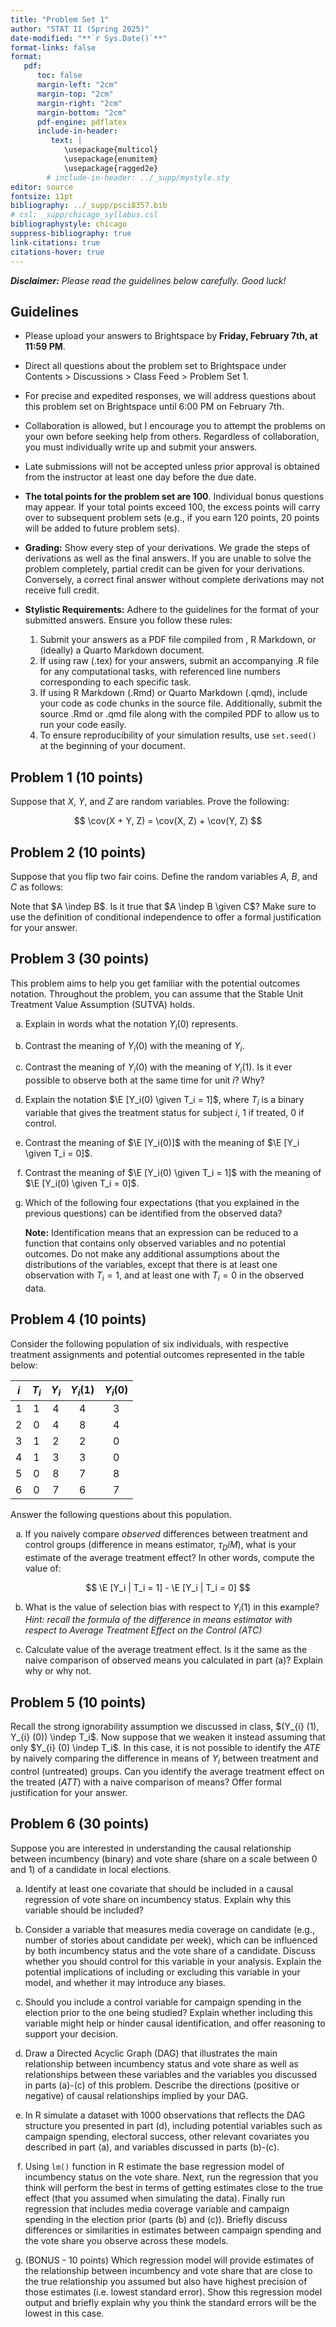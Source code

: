 ```yaml
---
title: "Problem Set 1"
author: "STAT II (Spring 2025)"
date-modified: "**`r Sys.Date()`**"
format-links: false
format:
   pdf:
      toc: false
      margin-left: "2cm"
      margin-top: "2cm"
      margin-right: "2cm"
      margin-bottom: "2cm"
      pdf-engine: pdflatex
      include-in-header: 
         text: |
            \usepackage{multicol}
            \usepackage{enumitem}
            \usepackage{ragged2e}
        # include-in-header: ../_supp/mystyle.sty
editor: source
fontsize: 11pt
bibliography: ../_supp/psci8357.bib
# csl: _supp/chicago_syllabus.csl
bibliographystyle: chicago
suppress-bibliography: true
link-citations: true
citations-hover: true
---
```


```{=tex}
\newcommand{\E}{\mathbb{E}}
\newcommand{\Prob}{\textrm{Pr}}
\newcommand{\var}{\mathbb{V}}
\newcommand{\cov}{\mathrm{cov}}
\newcommand{\corr}{\mathrm{corr}}
\newcommand{\argmin}{\arg\!\min}
\newcommand{\argmax}{\arg\!\max}
\newcommand{\qedknitr}{\hfill\rule{1.2ex}{1.2ex}}
\newcommand{\given}{\:\vert\:}
\newcommand{\indep}{\mbox{$\perp\!\!\!\perp$}}
```

***Disclaimer:** Please read the guidelines below carefully. Good luck!*


## Guidelines

- Please upload your answers to Brightspace by **Friday, February 7th, at 11:59 PM**.

- Direct all questions about the problem set to Brightspace under Contents > Discussions > Class Feed > Problem Set 1.

- For precise and expedited responses, we will address questions about this problem set on Brightspace until 6:00 PM on February 7th.

- Collaboration is allowed, but I encourage you to attempt the problems on your own before seeking help from others. Regardless of collaboration, you must individually write up and submit your answers.

- Late submissions will not be accepted unless prior approval is obtained from the instructor at least one day before the due date.

- **The total points for the problem set are 100**. Individual bonus questions may appear. If your total points exceed 100, the excess points will carry over to subsequent problem sets (e.g., if you earn 120 points, 20 points will be added to future problem sets).

- **Grading:** Show every step of your derivations. We grade the steps of derivations as well as the final answers. If you are unable to solve the problem completely, partial credit can be given for your derivations. Conversely, a correct final answer without complete derivations may not receive full credit.

- **Stylistic Requirements:** Adhere to the guidelines for the format of your submitted answers. Ensure you follow these rules:
   
   1. Submit your answers as a PDF file compiled from \LaTeX, R Markdown, or (ideally) a Quarto Markdown document.
   2. If using raw \LaTeX (.tex) for your answers, submit an accompanying .R file for any computational tasks, with referenced line numbers corresponding to each specific task.
   3. If using R Markdown (.Rmd) or Quarto Markdown (.qmd), include your code as code chunks in the source file. Additionally, submit the source .Rmd or .qmd file along with the compiled PDF to allow us to run your code easily.
   4. To ensure reproducibility of your simulation results, use `set.seed()` at the beginning of your document.


## Problem 1 (10 points)

Suppose that $X$, $Y$, and $Z$ are random variables. Prove the following:

$$
\cov(X + Y, Z) = \cov(X, Z) + \cov(Y, Z)
$$

## Problem 2 (10 points)

Suppose that you flip two fair coins. Define the random variables $A$, $B$, and $C$ as follows:

```{=tex}
\begin{align*}
A &= \begin{cases} 
1 & \text{if the first coin is heads} \\
0 & \text{otherwise} 
\end{cases}\\
B &= \begin{cases} 
1 & \text{if the second coin is heads} \\
0 & \text{otherwise} 
\end{cases}\\
C &= \begin{cases} 
1 & \text{if one coin is heads and the other is tails} \\
0 & \text{otherwise} 
\end{cases}
\end{align*}
```

Note that $A \indep B$. Is it true that $A \indep B \given C$? Make sure to use the definition of conditional independence to offer a formal justification for your answer.

## Problem 3 (30 points)

This problem aims to help you get familiar with the potential outcomes notation. Throughout the problem, you can assume that the Stable Unit Treatment Value Assumption (SUTVA) holds.

(a) Explain in words what the notation $Y_i(0)$ represents.

(b) Contrast the meaning of $Y_i(0)$ with the meaning of $Y_i$.

(c) Contrast the meaning of $Y_i(0)$ with the meaning of $Y_i(1)$. Is it ever possible to observe both at the same time for unit $i$? Why?

(d) Explain the notation $\E [Y_i(0) \given T_i = 1]$, where $T_i$ is a binary variable that gives the treatment status for subject $i$, $1$ if treated, $0$ if control.

(e) Contrast the meaning of $\E [Y_i(0)]$ with the meaning of $\E [Y_i \given T_i = 0]$.

(f) Contrast the meaning of $\E [Y_i(0) \given T_i = 1]$ with the meaning of $\E [Y_i(0) \given T_i = 0]$.

(g) Which of the following four expectations (that you explained in the previous questions) can be identified from the observed data?
    
    **Note:** Identification means that an expression can be reduced to a function that contains only observed variables and no potential outcomes. Do not make any additional assumptions about the distributions of the variables, except that there is at least one observation with $T_i = 1$, and at least one with $T_i = 0$ in the observed data.

```{=tex}
\begin{align*}
&\E [Y_i (0) \given T_i = 1]\\
&\E [Y_i (0)] \\
&\E [Y_i \given T_i = 0] \\
&\E [Y_i (0) \given T_i = 0]
\end{align*}
```

## Problem 4 (10 points)

Consider the following population of six individuals, with respective treatment assignments and potential outcomes represented in the table below:

| $i$ | $T_i$ | $Y_{i}$ | $Y_{i} (1)$ | $Y_{i} (0)$ |
|:---:|:---:|:---:|:---:|:---:|
| 1 | 1 | 4 | 4 | 3 |
| 2 | 0 | 4 | 8 | 4 |
| 3 | 1 | 2 | 2 | 0 |
| 4 | 1 | 3 | 3 | 0 |
| 5 | 0 | 8 | 7 | 8 |
| 6 | 0 | 7 | 6 | 7 |

Answer the following questions about this population.

(a) If you naively compare _observed_ differences between treatment and control groups (difference in means estimator, $\tau_DiM$), what is your estimate of the average treatment effect? In other words, compute the value of:

   $$
   \E [Y_i | T_i = 1] - \E [Y_i | T_i = 0]
   $$

(b) What is the value of selection bias with respect to $Y_i(1)$ in this example? _Hint: recall the formula of the difference in means estimator with respect to Average Treatment Effect on the Control (ATC)_

(c) Calculate value of the average treatment effect. Is it the same as the naive comparison of observed means you calculated in part (a)? Explain why or why not.

## Problem 5 (10 points)

Recall the strong ignorability assumption we discussed in class, $(Y_{i} (1), Y_{i} (0)) \indep T_i$. Now suppose that we weaken it instead assuming that only $Y_{i} (0) \indep T_i$. In this case, it is not possible to identify the $ATE$ by naively comparing the difference in means of $Y_i$ between treatment and control (untreated) groups. Can you identify the average treatment effect on the treated ($ATT$) with a naive comparison of means? Offer formal justification for your answer.

## Problem 6 (30 points)

Suppose you are interested in understanding the causal relationship between incumbency (binary) and vote share (share on a scale between $0$ and $1$) of a candidate in local elections.

(a) Identify at least one covariate that should be included in a causal regression of vote share on incumbency status. Explain why this variable should be included?

(b) Consider a variable that measures media coverage on candidate (e.g., number of stories about candidate per week), which can be influenced by both incumbency status and the vote share of a candidate. Discuss whether you should control for this variable in your analysis. Explain the potential implications of including or excluding this variable in your model, and whether it may introduce any biases.

(c) Should you include a control variable for campaign spending in the election prior to the one being studied? Explain whether including this variable might help or hinder causal identification, and offer reasoning to support your decision.

(d) Draw a Directed Acyclic Graph (DAG) that illustrates the main relationship between incumbency status and vote share as well as relationships between these variables and the variables you discussed in parts (a)-(c) of this problem. Describe the directions (positive or negative) of causal relationships implied by your DAG.

(e) In [R]{.proglang} simulate a dataset with $1000$ observations that reflects the DAG structure you presented in part (d), including potential variables such as campaign spending, electoral success, other relevant covariates you described in part (a), and variables discussed in parts (b)-(c).

(f) Using `lm()` function in [R]{.proglang} estimate the base regression model of incumbency status on the vote share. Next, run the regression that you think will perform the best in terms of getting estimates close to the true effect (that you assumed when simulating the data). Finally run regression that includes media coverage variable and campaign spending in the election prior (parts (b) and (c)). Briefly discuss differences or similarities in estimates between campaign spending and the vote share you observe across these models.

(g) (BONUS - 10 points) Which regression model will provide estimates of the relationship between incumbency and vote share that are close to the true relationship you assumed but also have highest precision of those estimates (i.e. lowest standard error). Show this regression model output and briefly explain why you think the standard errors will be the lowest in this case.


